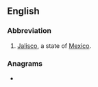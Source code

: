 {{also|jal|Jal|jäl|-jál}}
==English==

===Abbreviation===
{{rfc-header|Abbreviation}}
{{head|en|abbreviation}}

# [[Jalisco]], a state of [[Mexico]].

===Anagrams===
* {{anagrams|en|A.L.J.|ALJ}}